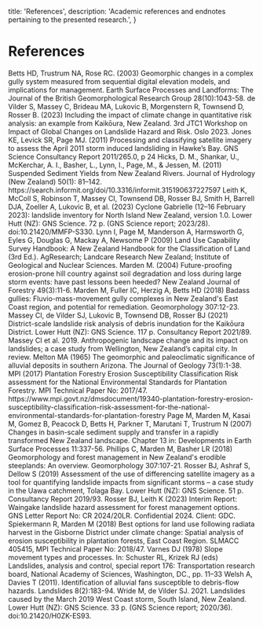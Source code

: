   title: 'References',
  description:
    'Academic references and endnotes pertaining to the presented research.',
}

# References

<List>
    <ListItem>
        Betts HD, Trustrum NA, Rose RC. (2003) Geomorphic changes in a complex gully system measured from sequential digital elevation models, and implications for management. Earth Surface Processes and Landforms: The Journal of the British Geomorphological Research Group 28(10):1043-58.
    </ListItem>
    <ListItem>
        de Vilder S, Massey C, Brideau MA, Lukovic B, Morgenstern R, Townsend D, Rosser B. (2023) Including the impact of climate change in quantitative risk analysis: an example from Kaikōura, New Zealand. 3rd JTC1 Workshop on Impact of Global Changes on Landslide Hazard and Risk. Oslo 2023. 
    </ListItem>
        Jones KE, Levick SR, Page MJ. (2011) Processing and classifying satellite imagery to assess the April 2011 storm induced landsliding in Hawke’s Bay. GNS Science Consultancy Report 2011/265.0, p 24
    <ListItem>
    </ListItem>
        Hicks, D. M., Shankar, U., McKerchar, A. I., Basher, L., Lynn, I., Page, M., & Jessen, M. (2011) Suspended Sediment Yields from New Zealand Rivers. Journal of Hydrology (New Zealand) 50(1): 81–142. https://search.informit.org/doi/10.3316/informit.315190637227597
    <ListItem>
        Leith K, McColl S, Robinson T, Massey CI, Townsend DB, Rosser BJ, Smith H, Barrell DJA, Zoeller A, Lukovic B, et al. (2023) Cyclone Gabrielle (12–16 February 2023): landslide inventory for North Island New Zealand, version 1.0. Lower Hutt (NZ): GNS Science. 72 p. (GNS Science report; 2023/28). doi:10.21420/MMFP-S330.
    </ListItem>
    <ListItem>
        Lynn I, Page M, Manderson A, Harmsworth G, Eyles G, Douglas G, Mackay A, Newsome P (2009) Land Use Capability Survey Handbook: A New Zealand Handbook for the Classification of Land (3rd Ed.). AgResearch; Landcare Research New Zealand; Institute of Geological and Nuclear Sciences.
    </ListItem>
    <ListItem>
        Marden M. (2004) Future-proofing erosion-prone hill country against soil degradation and loss during large storm events: have past lessons been heeded? New Zealand Journal of Forestry 49(3):11-6.
    </ListItem>
    <ListItem>
        Marden M, Fuller IC, Herzig A, Betts HD (2018) Badass gullies: Fluvio-mass-movement gully complexes in New Zealand's East Coast region, and potential for remediation. Geomorphology 307:12-23.
    </ListItem>
    <ListItem>
        Massey CI, de Vilder SJ, Lukovic B, Townsend DB, Rosser BJ (2021) District-scale landslide risk analysis of debris inundation for the Kaikōura District. Lower Hutt (NZ): GNS Science. 117 p. Consultancy Report 2021/89.
    </ListItem>
    <ListItem>
        Massey CI et al. 2019. Anthropogenic landscape change and its impact on landslides; a case study from Wellington, New Zealand’s capital city. In review.
    </ListItem>
    <ListItem>
        Melton MA (1965) The geomorphic and paleoclimatic significance of alluvial deposits in southern Arizona. The Journal of Geology 73(1):1-38.
    </ListItem>
    <ListItem>
        MPI (2017) Plantation Forestry Erosion Susceptibility Classification Risk assessment for the National Environmental Standards for Plantation Forestry. MPI Technical Paper No: 2017/47. https://www.mpi.govt.nz/dmsdocument/19340-plantation-forestry-erosion-susceptibility-classification-risk-assessment-for-the-national-environmental-standards-for-plantation-forestry
    </ListItem>
    <ListItem>
        Page M, Marden M, Kasai M, Gomez B, Peacock D, Betts H, Parkner T, Marutani T, Trustrum N (2007) Changes in basin-scale sediment supply and transfer in a rapidly transformed New Zealand landscape. Chapter 13 in: Developments in Earth Surface Processes 11:337-56.
    </ListItem>
    <ListItem>
        Phillips C, Marden M, Basher LR (2018) Geomorphology and forest management in New Zealand's erodible steeplands: An overview. Geomorphology 307:107-21.
    </ListItem>
    <ListItem>
        Rosser BJ,  Ashraf S, Dellow S (2019) Assessment of the use of differencing satellite imagery as a tool for quantifying landslide impacts from significant storms – a case study in the Uawa catchment, Tolaga Bay. Lower Hutt (NZ): GNS Science. 51 p. Consultancy Report 2019/93.
    </ListItem>
    <ListItem>
        Rosser BJ, Leith K (2023) Interim Report: Waingake landslide hazard assessment for forest management options. GNS Letter Report No: CR 2024/20LR. Confidential 2024. Client: GDC.
    </ListItem>
    <ListItem>
        Spiekermann R, Marden M (2018) Best options for land use following radiata harvest in the Gisborne District under climate change: Spatial analysis of erosion susceptibility in plantation forests, East Coast Region. SLMACC 405415, MPI Technical Paper No: 2018/47.
    </ListItem>
    <ListItem>
        Varnes DJ (1978) Slope movement types and processes. In: Schuster RL, Krizek RJ (eds) Landslides, analysis and control, special report 176: Transportation research board, National Academy of Sciences, Washington, DC., pp. 11–33
    </ListItem>
    <ListItem>
        Welsh A, Davies T (2011). Identification of alluvial fans susceptible to debris-flow hazards. Landslides 8(2):183-94.
    </ListItem>
    <ListItem>
        Wride M, de Vilder SJ. 2021. Landslides caused by the March 2019 West Coast storm, South Island, New Zealand. Lower Hutt (NZ): GNS Science. 33 p. (GNS Science report; 2020/36). doi:10.21420/H0ZK-ES93.
    </ListItem>
</List>
